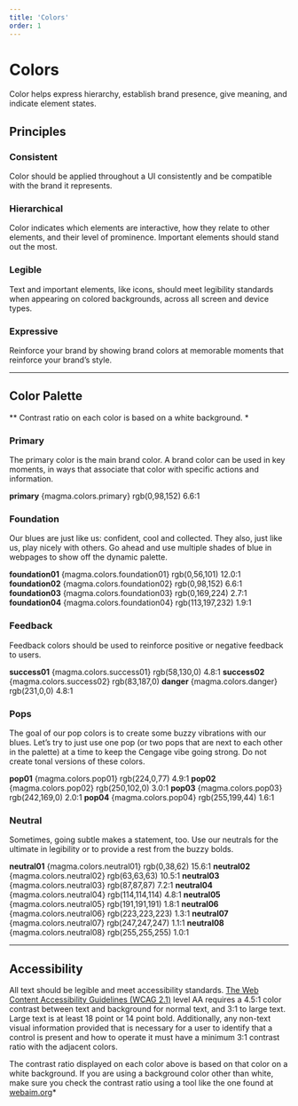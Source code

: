 ```yaml
---
title: 'Colors'
order: 1
---
```





# Colors
Color helps express hierarchy, establish brand presence, give meaning, and indicate element states.

## Principles
### Consistent
Color should be applied throughout a UI consistently and be compatible with the brand it represents.
### Hierarchical
Color indicates which elements are interactive, how they relate to other elements, and their level of prominence. Important elements should stand out the most.
### Legible
Text and important elements, like icons, should meet legibility standards when appearing on colored backgrounds, across all screen and device types.
### Expressive
Reinforce your brand by showing brand colors at memorable moments that reinforce your brand’s style.

<hr class="article-divider" />

## Color Palette
*&ast; Contrast ratio on each color is based on a white background. *
### Primary
The primary color is the main brand color.  A brand color can be used in key moments, in ways that associate that color with specific actions and information.
<div class="swatch-rows">
  <ColorSwatch color={magma.colors.primary}>
    <span><strong>primary</strong></span>
    <span>{magma.colors.primary}</span>
    <span>rgb(0,98,152)</span>
    <span>6.6:1</span>
  </ColorSwatch>
</div>

### Foundation
Our blues are just like us: confident, cool and collected. They also, just like us, play nicely with others. Go ahead and use multiple shades of blue in webpages to show off the dynamic palette.
<div class="swatch-rows">
  <ColorSwatch color={magma.colors.foundation01}>
    <span><strong>foundation01</strong></span>
    <span>{magma.colors.foundation01}</span>
    <span>rgb(0,56,101)</span>
    <span>12.0:1</span>
  </ColorSwatch>

  <ColorSwatch color={magma.colors.foundation02}>
    <span><strong>foundation02</strong></span>
    <span>{magma.colors.foundation02}</span>
    <span>rgb(0,98,152)</span>
    <span>6.6:1</span>
  </ColorSwatch>

  <ColorSwatch color={magma.colors.foundation03}>
    <span><strong>foundation03</strong></span>
    <span>{magma.colors.foundation03}</span>
    <span>rgb(0,169,224)</span>
    <span>2.7:1</span>
  </ColorSwatch>

  <ColorSwatch color={magma.colors.foundation04}>
    <span><strong>foundation04</strong></span>
    <span>{magma.colors.foundation04}</span>
    <span>rgb(113,197,232)</span>
    <span>1.9:1</span>
  </ColorSwatch>
</div>

### Feedback
Feedback colors should be used to reinforce positive or negative feedback to users.
<div class="swatch-rows">
  <ColorSwatch color={magma.colors.success01}>
    <span><strong>success01</strong></span>
    <span>{magma.colors.success01}</span>
    <span>rgb(58,130,0)</span>
    <span>4.8:1</span>
  </ColorSwatch>
  <ColorSwatch color={magma.colors.success02}>
    <span><strong>success02</strong></span>
    <span>{magma.colors.success02}</span>
    <span>rgb(83,187,0)</span>
  </ColorSwatch>
  <ColorSwatch color={magma.colors.danger}>
    <span><strong>danger</strong></span>
    <span>{magma.colors.danger}</span>
    <span>rgb(231,0,0)</span>
    <span>4.8:1</span>
  </ColorSwatch>
</div>


### Pops
The goal of our pop colors is to create some buzzy vibrations with our blues. Let’s try to just use one pop (or two pops that are next to each other in the palette) at a time to keep the Cengage vibe going strong.  Do not create tonal versions of these colors.
<div class="swatch-rows">
  <ColorSwatch color={magma.colors.pop01}>
    <span><strong>pop01</strong></span>
    <span>{magma.colors.pop01}</span>
    <span>rgb(224,0,77)</span>
    <span>4.9:1</span>
  </ColorSwatch>
  <ColorSwatch color={magma.colors.pop02}>
    <span><strong>pop02</strong></span>
    <span>{magma.colors.pop02}</span>
    <span>rgb(250,102,0)</span>
    <span>3.0:1</span>
  </ColorSwatch>
  <ColorSwatch color={magma.colors.pop03}>
    <span><strong>pop03</strong></span>
    <span>{magma.colors.pop03}</span>
    <span>rgb(242,169,0)</span>
    <span>2.0:1</span>
  </ColorSwatch>
  <ColorSwatch color={magma.colors.pop04}>
    <span><strong>pop04</strong></span>
    <span>{magma.colors.pop04}</span>
    <span>rgb(255,199,44)</span>
    <span>1.6:1</span>
  </ColorSwatch>
</div>

### Neutral
Sometimes, going subtle makes a statement, too. Use our neutrals for the ultimate in legibility or to provide a rest from the buzzy bolds.
<div class="swatch-rows">
  <ColorSwatch color={magma.colors.neutral01}>
    <span><strong>neutral01</strong></span>
    <span>{magma.colors.neutral01}</span>
    <span>rgb(0,38,62)</span>
    <span>15.6:1</span>
  </ColorSwatch>
  <ColorSwatch color={magma.colors.neutral02}>
    <span><strong>neutral02</strong></span>
    <span>{magma.colors.neutral02}</span>
    <span>rgb(63,63,63)</span>
    <span>10.5:1</span>
  </ColorSwatch>
  <ColorSwatch color={magma.colors.neutral03}>
    <span><strong>neutral03</strong></span>
    <span>{magma.colors.neutral03}</span>
    <span>rgb(87,87,87)</span>
    <span>7.2:1</span>
  </ColorSwatch>
  <ColorSwatch color={magma.colors.neutral04}>
    <span><strong>neutral04</strong></span>
    <span>{magma.colors.neutral04}</span>
    <span>rgb(114,114,114)</span>
    <span>4.8:1</span>
  </ColorSwatch>
  <ColorSwatch color={magma.colors.neutral05}>
    <span><strong>neutral05</strong></span>
    <span>{magma.colors.neutral05}</span>
    <span>rgb(191,191,191)</span>
    <span>1.8:1</span>
  </ColorSwatch>
  <ColorSwatch color={magma.colors.neutral06}>
    <span><strong>neutral06</strong></span>
    <span>{magma.colors.neutral06}</span>
    <span>rgb(223,223,223)</span>
    <span>1.3:1</span>
  </ColorSwatch>
  <ColorSwatch color={magma.colors.neutral07}>
    <span><strong>neutral07</strong></span>
    <span>{magma.colors.neutral07}</span>
    <span>rgb(247,247,247)</span>
    <span>1.1:1</span>
  </ColorSwatch>
  <ColorSwatch color={magma.colors.neutral08}>
    <span><strong>neutral08</strong></span>
    <span>{magma.colors.neutral08}</span>
    <span>rgb(255,255,255)</span>
    <span>1.0:1</span>
  </ColorSwatch>
</div>

<hr class="article-divider" />

## Accessibility
All text should be legible and meet accessibility standards. [The Web Content Accessibility Guidelines (WCAG 2.1)](https://www.w3.org/TR/WCAG21/#contrast-minimum) level AA requires a 4.5:1 color contrast between text and background for normal text, and 3:1 to large text. Large text is at least 18 point or 14 point bold.  Additionally,  any non-text visual information provided that is necessary for a user to identify that a control is present and how to operate it must have a minimum 3:1 contrast ratio with the adjacent colors.

The contrast ratio displayed on each color above is based on that color on a white background.  If you are using a background color other than white, make sure you check the contrast ratio using a tool like the one found at [webaim.org](https://webaim.org/resources/contrastchecker/)*
